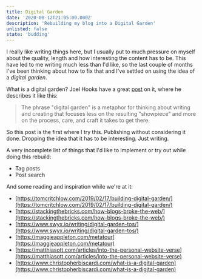 ```yaml
---
title: Digital Garden
date: '2020-08-12T21:05:00.000Z'
description: 'Rebuilding my blog into a Digital Garden'
unlisted: false
state: 'budding'
---
```


I really like writing things here, but I usually put to much pressure on myself about the quality, length and how interesting the content has to be. This have led to me writing much less than I'd like, so the last couple of months I've been thinking about how to fix that and I've settled on using the idea of a _digital garden_.

What is a digital garden? Joel Hooks have a great [post](https://joelhooks.com/digital-garden) on it, where he describes it like this:

> The phrase "digital garden" is a metaphor for thinking about writing and creating that focuses less on the resulting "showpiece" and more on the process, care, and craft it takes to get there.

So this post is the first where I try this. Publishing without considering it done. Dropping the idea that it has to be interesting. Just writing.

A very incomplete list of things that I'd like to implement or try out while doing this rebuild:

- Tag posts
- Post search

And some reading and inspiration while we're at it:

- [https://tomcritchlow.com/2019/02/17/building-digital-garden/](https://tomcritchlow.com/2019/02/17/building-digital-garden/)
- [https://stackingthebricks.com/how-blogs-broke-the-web/](https://stackingthebricks.com/how-blogs-broke-the-web/)
- [https://www.swyx.io/writing/digital-garden-tos/](https://www.swyx.io/writing/digital-garden-tos/)
- [https://maggieappleton.com/metatour](https://maggieappleton.com/metatour)
- [https://matthiasott.com/articles/into-the-personal-website-verse](https://matthiasott.com/articles/into-the-personal-website-verse)
- [https://www.christopherbiscardi.com/what-is-a-digital-garden](https://www.christopherbiscardi.com/what-is-a-digital-garden)
